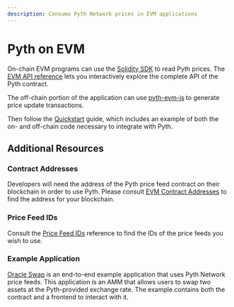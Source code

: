 ```yaml
---
description: Consume Pyth Network prices in EVM applications
---
```


# Pyth on EVM

On-chain EVM programs can use the [Solidity SDK](https://github.com/pyth-network/pyth-crosschain/tree/main/target_chains/ethereum/sdk/solidity) to read Pyth prices.
The [EVM API reference](../api-reference/evm) lets you interactively explore the complete API of the Pyth contract.

The off-chain portion of the application can use [pyth-evm-js](https://github.com/pyth-network/pyth-crosschain/tree/main/target_chains/ethereum/sdk/js) to generate price update transactions.

Then follow the [Quickstart](https://github.com/pyth-network/pyth-crosschain/tree/main/target_chains/ethereum/sdk/js#quickstart) guide, which includes an example of both the on- and off-chain code necessary to integrate with Pyth.

## Additional Resources

### Contract Addresses

Developers will need the address of the Pyth price feed contract on their blockchain in order to use Pyth.
Please consult [EVM Contract Addresses](../contract-addresses/evm) to find the address for your blockchain.

### Price Feed IDs

Consult the [Price Feed IDs](https://pyth.network/developers/price-feed-ids) reference to find the IDs of the price feeds you wish to use.

### Example Application

[Oracle Swap](https://github.com/pyth-network/pyth-crosschain/tree/main/target_chains/ethereum/examples/oracle_swap) is an end-to-end example application that uses Pyth Network price feeds.
This application is an AMM that allows users to swap two assets at the Pyth-provided exchange rate. The example contains both the contract and a frontend to interact with it.
